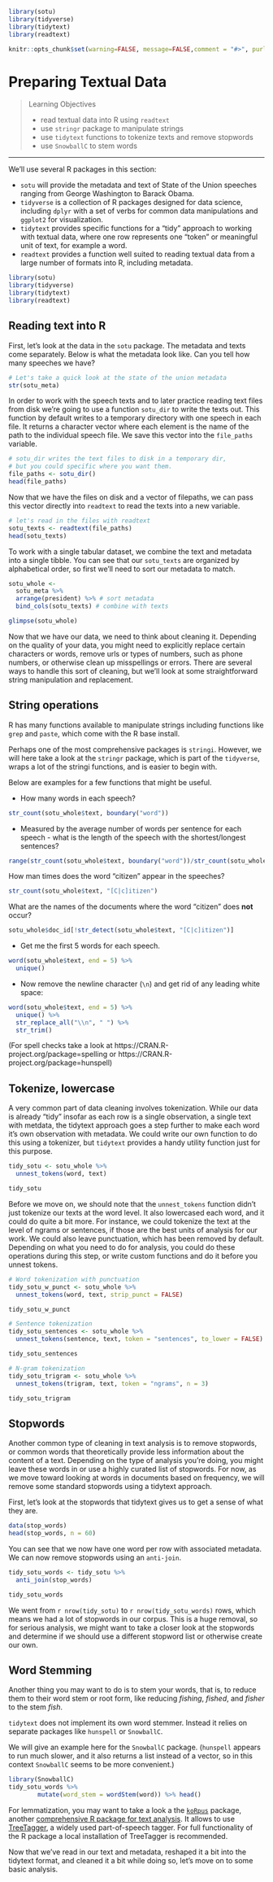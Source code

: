 ```r

library(sotu)
library(tidyverse)
library(tidytext)
library(readtext)

knitr::opts_chunk$set(warning=FALSE, message=FALSE,comment = "#>", purl = FALSE)
```

# Preparing Textual Data {#textprep}


> Learning Objectives
>
> - read textual data into R using `readtext`
> - use `stringr` package to manipulate strings
> - use `tidytext` functions to tokenize texts and remove stopwords
> - use `SnowballC` to stem words


------------

We'll use several R packages in this section: 

- `sotu` will provide the metadata and text of State of the Union speeches ranging from George Washington to Barack Obama. 
- `tidyverse` is a collection of R packages designed for data science, including `dplyr` with a set of verbs for common data manipulations and `ggplot2` for visualization. 
- `tidytext` provides specific functions for a "tidy" approach to working with textual data, where one row represents one "token" or meaningful unit of text, for example a word. 
- `readtext` provides a function well suited to reading textual data from a large number of formats into R, including metadata.  

```r
library(sotu)
library(tidyverse)
library(tidytext)
library(readtext)
```


## Reading text into R

First, let's look at the data in the `sotu` package. The metadata and texts come separately. Below is what the metadata look like. Can you tell how many speeches we have?

```r
# Let's take a quick look at the state of the union metadata
str(sotu_meta)
```

In order to work with the speech texts and to later practice reading text files from disk we're going to use a function `sotu_dir` to write the texts out. This function by default writes to a temporary directory with one speech in each file. It returns a character vector where each element is the name of the path to the individual speech file. We save this vector into the `file_paths` variable.

```r
# sotu_dir writes the text files to disk in a temporary dir, 
# but you could specific where you want them.
file_paths <- sotu_dir()
head(file_paths)
```

Now that we have the files on disk and a vector of filepaths, we can pass this vector directly into `readtext` to read the texts into a new variable.

```r
# let's read in the files with readtext
sotu_texts <- readtext(file_paths)
head(sotu_texts)
```

To work with a single tabular dataset, we combine the text and metadata into a single tibble. You can see that our `sotu_texts` are organized by alphabetical order, so first we'll need to sort our metadata to match. 

```r
sotu_whole <- 
  sotu_meta %>%  
  arrange(president) %>% # sort metadata
  bind_cols(sotu_texts) # combine with texts

glimpse(sotu_whole)
```

Now that we have our data, we need to think about cleaning it. Depending on the quality of your data, you might need to explicitly replace certain characters or words, remove urls or types of numbers, such as phone numbers, or otherwise clean up misspellings or errors. There are several ways to handle this sort of cleaning, but we'll look at some straightforward string manipulation and replacement. 


## String operations

R has many functions available to manipulate strings including functions like `grep` and `paste`, which come with the R base install. 

Perhaps one of the most comprehensive packages is `stringi`. However, we will here take a look at the `stringr` package, which is part of the `tidyverse`, wraps a lot of the stringi functions, and is easier to begin with.

Below are examples for a few functions that might be useful.

- How many words in each speech?

```r
str_count(sotu_whole$text, boundary("word"))
```

- Measured by the average number of words per sentence for each speech - what is the length of the speech with the shortest/longest sentences? 

```r
range(str_count(sotu_whole$text, boundary("word"))/str_count(sotu_whole$text, boundary("sentence")))
```

How man times does the word "citizen" appear in the speeches?

```r
str_count(sotu_whole$text, "[C|c]itizen")
```

What are the names of the documents where the word "citizen" does **not** occur?

```r
sotu_whole$doc_id[!str_detect(sotu_whole$text, "[C|c]itizen")]
```

- Get me the first 5 words for each speech.

```r
word(sotu_whole$text, end = 5) %>% 
  unique()
```

 - Now remove the newline character (`\n`) and get rid of any leading white space:

```r
word(sotu_whole$text, end = 5) %>% 
  unique() %>% 
  str_replace_all("\\n", " ") %>% 
  str_trim()
```


(For spell checks take a look at https://CRAN.R-project.org/package=spelling or https://CRAN.R-project.org/package=hunspell)


## Tokenize, lowercase

A very common part of data cleaning involves tokenization. While our data is already "tidy" insofar as each row is a single observation, a single text with metdata, the tidytext approach goes a step further to make each word it's own observation with metadata. We could write our own function to do this using a tokenizer, but `tidytext` provides a handy utility function just for this purpose.

```r
tidy_sotu <- sotu_whole %>%
  unnest_tokens(word, text)

tidy_sotu
```

Before we move on, we should note that the `unnest_tokens` function didn't just tokenize our texts at the word level. It also lowercased each word, and it could do quite a bit more. For instance, we could tokenize the text at the level of ngrams or sentences, if those are the best units of analysis for our work. We could also leave punctuation, which has been removed by default. Depending on what you need to do for analysis, you could do these operations during this step, or write custom functions and do it before you unnest tokens.

```r
# Word tokenization with punctuation
tidy_sotu_w_punct <- sotu_whole %>%
  unnest_tokens(word, text, strip_punct = FALSE)

tidy_sotu_w_punct

# Sentence tokenization
tidy_sotu_sentences <- sotu_whole %>%
  unnest_tokens(sentence, text, token = "sentences", to_lower = FALSE)

tidy_sotu_sentences

# N-gram tokenization
tidy_sotu_trigram <- sotu_whole %>%
  unnest_tokens(trigram, text, token = "ngrams", n = 3)

tidy_sotu_trigram
```


## Stopwords 

Another common type of cleaning in text analysis is to remove stopwords, or common words that theoretically provide less information about the content of a text. Depending on the type of analysis you're doing, you might leave these words in or use a highly curated list of stopwords. For now, as we move toward looking at words in documents based on frequency, we will remove some standard stopwords using a tidytext approach. 

First, let's look at the stopwords that tidytext gives us to get a sense of what they are.

```r
data(stop_words)
head(stop_words, n = 60)
```

You can see that we now have one word per row with associated metadata. We can now remove stopwords using an `anti-join`.

```r
tidy_sotu_words <- tidy_sotu %>% 
  anti_join(stop_words)

tidy_sotu_words
```

We went from `r nrow(tidy_sotu)` to `r nrow(tidy_sotu_words)` rows, which means we had a lot of stopwords in our corpus. This is a huge removal, so for serious analysis, we might want to take a closer look at the stopwords and determine if we should use a different stopword list or otherwise create our own. 


## Word Stemming 

Another thing you may want to do is to stem your words, that is, to reduce them to their word stem or root form, like reducing *fishing*, *fished*, and *fisher* to the stem *fish*.
 
`tidytext` does not implement its own word stemmer. Instead it relies on separate packages like `hunspell` or `SnowballC`. 

We will give an example here for the `SnowballC` package. (`hunspell` appears to run much slower, and it also returns a list instead of a vector, so in this context `SnowballC` seems to be more convenient.)

```r
library(SnowballC)
tidy_sotu_words %>%
        mutate(word_stem = wordStem(word)) %>% head()
```

For lemmatization, you may want to take a look a the [`koRpus`](https://CRAN.R-project.org/package=koRpus) package, another [comprehensive R package for text analysis](https://cran.r-project.org/web/packages/koRpus/vignettes/koRpus_vignette.html). It allows to use [TreeTagger](http://www.cis.uni-muenchen.de/~schmid/tools/TreeTagger/), a widely used part-of-speech tagger. For full functionality of the R package a local installation of TreeTagger is recommended.

Now that we've read in our text and metadata, reshaped it a bit into the tidytext format, and cleaned it a bit while doing so, let's move on to some basic analysis. 

 